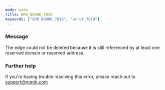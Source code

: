 ```yaml
---
mode: wide
title: ERR_NGROK_7019
keywords: ["ERR_NGROK_7019", "error 7019"]
---
```


### Message

The edge could not be deleted because it is still referenced by at least one reserved domain or reserved address.

### Further help

If you're having trouble resolving this error, please reach out to [support@ngrok.com](mailto:support@ngrok.com?subject=Help%20with%20ERR_NGROK_7019)
